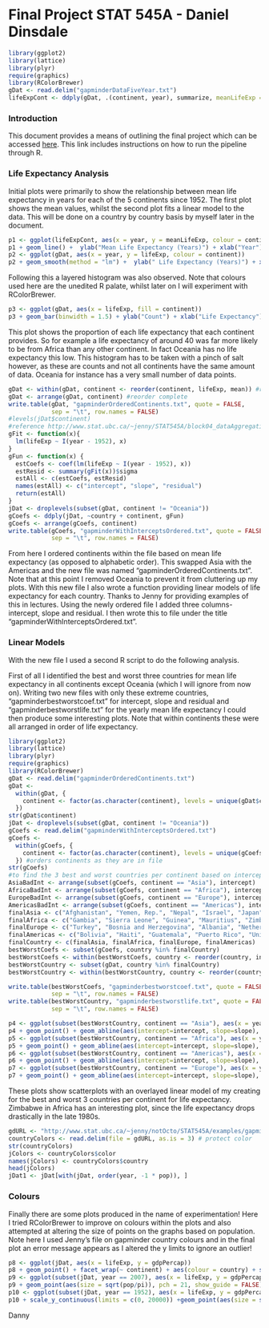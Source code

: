 Final Project STAT 545A - Daniel Dinsdale
========================================================

```r
library(ggplot2)
library(lattice)
library(plyr)
require(graphics)
library(RColorBrewer)
gDat <- read.delim("gapminderDataFiveYear.txt")
lifeExpCont <- ddply(gDat, .(continent, year), summarize, meanLifeExp = mean(lifeExp))
```
### Introduction
This document provides a means of outlining the final project which can be accessed [here](http://www.gapminder.org/). This link includes instructions on how to run the pipeline through R.

### Life Expectancy Analysis
Initial plots were primarily to show the relationship between mean life expectancy in years for each of the 5 continents since 1952. The first plot shows the mean values, whilst the second plot fits a linear model to the data. This will be done on a country by country basis by myself later in the document. 
```r
p1 <- ggplot(lifeExpCont, aes(x = year, y = meanLifeExp, colour = continent))
p1 + geom_line() +  ylab("Mean Life Expectancy (Years)") + xlab("Year")
p2 <- ggplot(gDat, aes(x = year, y = lifeExp, colour = continent))
p2 + geom_smooth(method = "lm") +  ylab(" Life Expectancy (Years)") + xlab("Year")
```
Following this a layered histogram was also observed. Note that colours used here are the unedited R palate, whilst later on I will experiment with RColorBrewer.
```r
p3 <- ggplot(gDat, aes(x = lifeExp, fill = continent))
p3 + geom_bar(binwidth = 1.5) + ylab("Count") + xlab("Life Expectancy")
```
This plot shows the proportion of each life expectancy that each continent provides. So for example a life expectancy of around 40 was far more likely to be from Africa than any other continent. In fact Oceania has no life expectancy this low. This histogram has to be taken with a pinch of salt however, as these are counts and not all continents have the same amount of data. Oceania for instance has a very small number of data points.
```r
gDat <- within(gDat, continent <- reorder(continent, lifeExp, mean)) #reorder continents
gDat <- arrange(gDat, continent) #reorder complete
write.table(gDat, "gapminderOrderedContinents.txt", quote = FALSE,
            sep = "\t", row.names = FALSE)
#levels(jDat$continent)
#reference http://www.stat.ubc.ca/~jenny/STAT545A/block04_dataAggregation.html
gFit <- function(x){
  lm(lifeExp ~ I(year - 1952), x)
}
gFun <- function(x) {
  estCoefs <- coef(lm(lifeExp ~ I(year - 1952), x))
  estResid <- summary(gFit(x))$sigma
  estAll <- c(estCoefs, estResid)
  names(estAll) <- c("intercept", "slope", "residual")
  return(estAll)
}
jDat <- droplevels(subset(gDat, continent != "Oceania"))
gCoefs <- ddply(jDat, ~country + continent, gFun)
gCoefs <- arrange(gCoefs, continent)
write.table(gCoefs, "gapminderWithInterceptsOrdered.txt", quote = FALSE,
            sep = "\t", row.names = FALSE)
```
From here I ordered continents within the file based on mean life expectancy (as opposed to alphabetic order). This swapped Asia with the Americas and the new file was named "gapminderOrderedContinents.txt". Note that at this point I removed Oceania to prevent it from cluttering up my plots. With this new file I also wrote a function providing linear models of life expectancy for each country. Thanks to Jenny for providing examples of this in lectures. Using the newly ordered file I added three columns-intercept, slope and residual. I then wrote this to file under the title "gapminderWithInterceptsOrdered.txt".

### Linear Models
With the new file I used a second R script to do the following analysis.

First of all I identified the best and worst three countries for mean life expectancy in all continents except Oceania (which I will ignore from now on). Writing two new files with only these extreme countries, "gapminderbestworstcoef.txt" for intercept, slope and residual and "gapminderbestworstlife.txt" for the yearly mean life expectancy I could then produce some interesting plots. Note that within continents these were all arranged in order of life expectancy.

```r
library(ggplot2)
library(lattice)
library(plyr)
require(graphics)
library(RColorBrewer)
gDat <- read.delim("gapminderOrderedContinents.txt")
gDat <-
  within(gDat, {
    continent <- factor(as.character(continent), levels = unique(gDat$continent))
  })
str(gDat$continent)
jDat <- droplevels(subset(gDat, continent != "Oceania"))
gCoefs <- read.delim("gapminderWithInterceptsOrdered.txt") 
gCoefs <-
  within(gCoefs, {
    continent <- factor(as.character(continent), levels = unique(gCoefs$continent))
  }) #orders continents as they are in file
str(gCoefs)
#to find the 3 best and worst countries per continent based on intercept
AsiaBadInt <- arrange(subset(gCoefs, continent == "Asia"), intercept)
AfricaBadInt <- arrange(subset(gCoefs, continent == "Africa"), intercept)
EuropeBadInt <- arrange(subset(gCoefs, continent == "Europe"), intercept)
AmericasBadInt <- arrange(subset(gCoefs, continent == "Americas"), intercept)
finalAsia <- c("Afghanistan", "Yemen, Rep.", "Nepal", "Israel", "Japan", "Hong Kong, China")
finalAfrica <- c("Gambia", "Sierra Leone", "Guinea", "Mauritius", "Zimbabwe", "Reunion")
finalEurope <- c("Turkey", "Bosnia and Herzegovina", "Albania", "Netherlands", "Iceland", "Norway")
finalAmericas <- c("Bolivia", "Haiti", "Guatemala", "Puerto Rico", "United States", "Canada")
finalCountry <- c(finalAsia, finalAfrica, finalEurope, finalAmericas)
bestWorstCoefs <- subset(gCoefs, country %in% finalCountry)
bestWorstCoefs <- within(bestWorstCoefs, country <- reorder(country, intercept))
bestWorstCountry <- subset(gDat, country %in% finalCountry)
bestWorstCountry <- within(bestWorstCountry, country <- reorder(country, lifeExp, mean))

write.table(bestWorstCoefs, "gapminderbestworstcoef.txt", quote = FALSE,
            sep = "\t", row.names = FALSE)
write.table(bestWorstCountry, "gapminderbestworstlife.txt", quote = FALSE,
            sep = "\t", row.names = FALSE)
```

```r
p4 <- ggplot(subset(bestWorstCountry, continent == "Asia"), aes(x = year-1952, y = lifeExp, colour = country))
p4 + geom_point() + geom_abline(aes(intercept=intercept, slope=slope), data=subset(bestWorstCoefs, continent == "Asia")) + ylab("Life Expectancy") + xlab("Year-1952") + facet_grid(~country)
p5 <- ggplot(subset(bestWorstCountry, continent == "Africa"), aes(x = year-1952, y = lifeExp, colour = country))
p5 + geom_point() + geom_abline(aes(intercept=intercept, slope=slope), data=subset(bestWorstCoefs, continent == "Africa")) + ylab("Life Expectancy") + xlab("Year-1952") + facet_grid(~country)
p6 <- ggplot(subset(bestWorstCountry, continent == "Americas"), aes(x = year-1952, y = lifeExp, colour = country))
p6 + geom_point() + geom_abline(aes(intercept=intercept, slope=slope), data=subset(bestWorstCoefs, continent == "Americas")) + ylab("Life Expectancy") + xlab("Year-1952") + facet_grid(~country)
p7 <- ggplot(subset(bestWorstCountry, continent == "Europe"), aes(x = year-1952, y = lifeExp, colour = country))
p7 + geom_point() + geom_abline(aes(intercept=intercept, slope=slope), data=subset(bestWorstCoefs, continent == "Europe")) + ylab("Life Expectancy") + xlab("Year-1952") + facet_grid(~country)
```
These plots show scatterplots with an overlayed linear model of my creating for the best and worst 3 countries per continent for life expectancy. Zimbabwe in Africa has an interesting plot, since the life expectancy drops drastically in the late 1980s. 
```r
gdURL <- "http://www.stat.ubc.ca/~jenny/notOcto/STAT545A/examples/gapminder/data/gapminderCountryColors.txt"
countryColors <- read.delim(file = gdURL, as.is = 3) # protect color
str(countryColors)
jColors <- countryColors$color
names(jColors) <- countryColors$country
head(jColors)
jDat1 <- jDat[with(jDat, order(year, -1 * pop)), ]
```
### Colours

Finally there are some plots produced in the name of experimentation! Here I tried RColorBrewer to improve on colours within the plots and also attempted at altering the size of points on the graphs based on population. Note here I used Jenny's file on gapminder country colours and in the final plot an error message appears as I altered the y limits to ignore an outlier!

```r
p8 <- ggplot(jDat, aes(x = lifeExp, y = gdpPercap))
p8 + geom_point() + facet_wrap(~ continent) + aes(colour = country) + scale_color_manual(values = jColors) + theme(legend.position = "none") 
p9 <- ggplot(subset(jDat, year == 2007), aes(x = lifeExp, y = gdpPercap))
p9 + geom_point(aes(size = sqrt(pop/pi)), pch = 21, show_guide = FALSE) + scale_size_continuous(range=c(1,40))+ facet_wrap(~ continent) + aes(fill = country) + scale_fill_manual(values = jColors)
p10 <- ggplot(subset(jDat, year == 1952), aes(x = lifeExp, y = gdpPercap))
p10 + scale_y_continuous(limits = c(0, 20000)) +geom_point(aes(size = sqrt(pop/pi)), pch = 21, show_guide = FALSE) + scale_size_continuous(range=c(1,40))+ facet_wrap(~ continent) + aes(fill = country) + scale_fill_manual(values = jColors)
```

Danny
